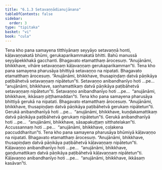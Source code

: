```yaml
---
title: "6.1.3 Setavaṇṇādianujānana"
tableOfContents: false
sidebar:
  order: 3
type: "tipitaka"
basket: "vi"
book: "cula"
---
```



<DynamicBreadcrumb />

<Division number="298" book="cula">

<Paragraph number="1287" book="cula">
Tena kho pana samayena titthiyānaṃ seyyāyo setavaṇṇā honti, kāḷavaṇṇakatā bhūmi, gerukaparikammakatā bhitti. Bahū manussā seyyāpekkhakā gacchanti. Bhagavato etamatthaṃ ārocesuṃ. “Anujānāmi, bhikkhave, vihāre setavaṇṇaṃ kāḷavaṇṇaṃ gerukaparikamman”ti.
</Paragraph>

<Paragraph number="1288" book="cula">
Tena kho pana samayena pharusāya bhittiyā setavaṇṇo na nipatati. Bhagavato etamatthaṃ ārocesuṃ. “Anujānāmi, bhikkhave, thusapiṇḍaṃ datvā pāṇikāya paṭibāhetvā setavaṇṇaṃ nipātetun”ti. Setavaṇṇo anibandhanīyo hoti …pe…  “anujānāmi, bhikkhave, saṇhamattikaṃ datvā pāṇikāya paṭibāhetvā setavaṇṇaṃ nipātetun”ti. Setavaṇṇo anibandhanīyo hoti …pe…  “anujānāmi, bhikkhave, ikkāsaṃ piṭṭhamaddan”ti.
</Paragraph>

<Paragraph number="1289" book="cula">
Tena kho pana samayena pharusāya bhittiyā gerukā na nipatati. Bhagavato etamatthaṃ ārocesuṃ. “Anujānāmi, bhikkhave, thusapiṇḍaṃ datvā pāṇikāya paṭibāhetvā gerukaṃ nipātetun”ti. Gerukā anibandhanīyā hoti …pe…  “anujānāmi, bhikkhave, kuṇḍakamattikaṃ datvā pāṇikāya paṭibāhetvā gerukaṃ nipātetun”ti. Gerukā anibandhanīyā hoti …pe…  “anujānāmi, bhikkhave, sāsapakuṭṭaṃ sitthatelakan”ti. Accussannaṃ hoti …pe…  “anujānāmi, bhikkhave, coḷakena paccuddharitun”ti.
</Paragraph>

<Paragraph number="1290" book="cula">
Tena kho pana samayena pharusāya bhūmiyā kāḷavaṇṇo na nipatati. Bhagavato etamatthaṃ ārocesuṃ. “Anujānāmi, bhikkhave, thusapiṇḍaṃ datvā pāṇikāya paṭibāhetvā kāḷavaṇṇaṃ nipātetun”ti. Kāḷavaṇṇo anibandhanīyo hoti …pe…  “anujānāmi, bhikkhave, gaṇḍumattikaṃ datvā pāṇikāya paṭibāhetvā kāḷavaṇṇaṃ nipātetun”ti. Kāḷavaṇṇo anibandhanīyo hoti …pe…  “anujānāmi, bhikkhave, ikkāsaṃ kasāvan”ti.
</Paragraph>
</Division>